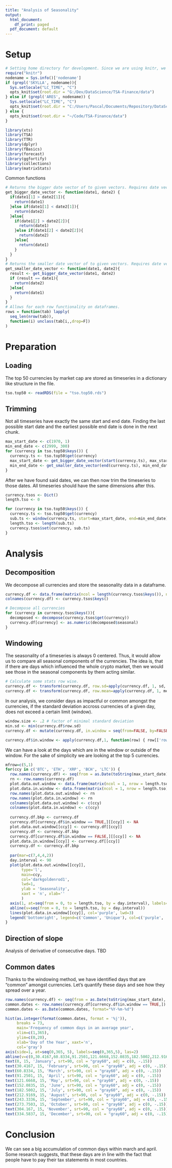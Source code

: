 ```yaml
---
title: "Analysis of Seasonality"
output:
  html_document:
    df_print: paged
  pdf_document: default
---
```


# Setup
```r
# Setting home directory for development. Since we are using knitr, we have to do things differently.
require("knitr")
nodename = Sys.info()['nodename']
if (grepl('SKYLLA', nodename)){
  Sys.setlocale("LC_TIME", "C")
  opts_knit$set(root.dir = "G:/Dev/DataScience/TSA-Finance/data")
} else if (grepl('ARES', nodename)) {
  Sys.setlocale("LC_TIME", "C")
  opts_knit$set(root.dir = "C:/Users/Pascal/Documents/Repository/DataScience/TSA-Finance/data")
} else {
  opts_knit$set(root.dir = "~/Code/TSA-Finance/data")
}
```
```r
library(xts)
library(TSA)
library(TTR)
library(dplyr)
library(fBasics)
library(forecast)
library(ggfortify)
library(collections)
library(matrixStats)
```

Common functions
```r
# Returns the bigger date vector of to given vectors. Requires date vector in format %Y %j.
get_bigger_date_vector <- function(date1, date2) {
  if(date1[1] > date2[1]){
    return(date1)
  }else if(date1[1] < date2[1]){
    return(date2)
  }else{
    if(date1[2] > date2[2]){
      return(date1)
    }else if(date1[2] < date2[2]){
      return(date2)
    }else{
      return(date1)
    }
  }
}
# Returns the smaller date vector of to given vectors. Requires date vector in format %Y %j.
get_smaller_date_vector <- function(date1, date2){
  result <- get_bigger_date_vector(date1, date2)
  if (result == date1){
    return(date2)
  }else{
    return(date1)
  }
}
# Allows for each row functionality on dataframes.
rows = function(tab) lapply(
  seq_len(nrow(tab)),
  function(i) unclass(tab[i,,drop=F])
)
```

# Preparation
## Loading
The top 50 currencies by market cap are stored as timeseries in a dictionary like structure in the file.
```r
tso.top50 <- readRDS(file = "tso.top50.rds")
```

## Trimming
Not all timeseries have exactly the same start and end date. Finding the last possible start date and the earliest possible end date is done in the next chunk.
```r
max_start_date <- c(1970, 1)
min_end_date <- c(2999, 300)
for (currency in tso.top50$keys()) {
  currency.ts <- tso.top50$get(currency)
  max_start_date <- get_bigger_date_vector(start(currency.ts), max_start_date)
  min_end_date <- get_smaller_date_vector(end(currency.ts), min_end_date)
}
```

After we have found said dates, we can then now trim the timeseries to those dates. All timeseries should have the same dimensions after this.
```r
currency.tsos <- Dict()
length.tso <- 0

for (currency in tso.top50$keys()) {
  currency.ts <- tso.top50$get(currency)
  sub.ts <- window(currency.ts, start=max_start_date, end=min_end_date)
  length.tso <- length(sub.ts)
  currency.tsos$set(currency, sub.ts)
}
```

# Analysis
## Decomposition

We decompose all currencies and store the seasonality data in a dataframe.
```r
currency.df <- data.frame(matrix(ncol = length(currency.tsos$keys()), nrow = length.tso))
colnames(currency.df) <- currency.tsos$keys()

# Decompose all currencies
for (currency in currency.tsos$keys()){
  decomposed <- decompose(currency.tsos$get(currency))
  currency.df[currency] <- as.numeric(decomposed$seasonal)
}

```

## Windowing
The seasonality of a timeseries is always 0 centered. Thus, it would allow us to compare all seasonal components of the currencies. The idea is, that if there are days which influenced the whole crypto market, then we would see those in the seasonal components by them acting similar.
```r
# Calculate some stats row wise.
currency.df <- transform(currency.df, row.sd=apply(currency.df, 1, sd, na.rm=TRUE))
currency.df <- transform(currency.df, row.mean=apply(currency.df, 1, mean, na.rm=TRUE))
```

In our analysis, we consider days as impactful or common amongst the currencies, if the standard deviation accross currencies of a given day, does not exceed a certain limit (window). 
```r
window.size <- .2 # factor of minimal standard deviation
min.sd <- min(currency.df$row.sd)
currency.df <- mutate(currency.df, in.window = seq(from=FALSE, by=FALSE,length.out =  length.tso))

currency.df$in.window <- apply(currency.df,1, function(row) { row[['row.sd']] <= min.sd * (1 + window.size)} )

```

We can have a look at the days which are in the window or outside of the window. For the sake of simplicity we are looking at the top 5 currencies.
```r
mfrow=c(5,1)
for(ccy in c('BTC', 'ETH', 'XRP', 'BCH', 'LTC')) {
  row.names(currency.df) <- seq(from = as.Date(toString(max_start_date), '%Y, %j'), by = "day", length.out = length.tso)
  rn <- row.names(currency.df)
  plot.data.out.window <- data.frame(matrix(ncol = 1, nrow = length.tso))
  plot.data.in.window <- data.frame(matrix(ncol = 1, nrow = length.tso))
  row.names(plot.data.out.window) <- rn
  row.names(plot.data.in.window) <- rn
  colnames(plot.data.out.window) <- c(ccy)
  colnames(plot.data.in.window) <- c(ccy)
  
  currency.df.bkp <- currency.df
  currency.df[currency.df$in.window == TRUE,][[ccy]] <- NA
  plot.data.out.window[[ccy]] <- currency.df[[ccy]]
  currency.df <- currency.df.bkp
  currency.df[currency.df$in.window == FALSE,][[ccy]] <- NA
  plot.data.in.window[[ccy]] <- currency.df[[ccy]]
  currency.df <- currency.df.bkp
  
  par(mar=c(7,4,4,2))
  day.interval <- 90
  plot(plot.data.out.window[[ccy]],
       type='l',
       main=ccy,
       col='darkgoldenrod1',
       lwd=1,
       ylab = 'Seasonality',
       xaxt = 'n', xlab=''
       )
  axis(1, at=seq(from = 0, to = length.tso, by = day.interval), labels=rn[seq(1,length(rn), day.interval)], las=2)
  abline(v=seq(from = 0, to = length.tso, by = day.interval))
  lines(plot.data.in.window[[ccy]], col='purple', lwd=3)
  legend('bottomright', legend=c('Common', 'Unique'), col=c('purple', 'darkgoldenrod1'), lty=1)
}
```

## Direction of slope
Analysis of derivative of consecutive days. TBD

## Common dates
Thanks to the windowing method, we have identified days that are "common" amongst currencies. Let's quantify these days and see how they spread over a year.
```r
row.names(currency.df) <- seq(from = as.Date(toString(max_start_date), '%Y, %j'), by = "day", length.out = length.tso)
common.dates <- row.names(currency.df[currency.df$in.window == TRUE,])
common.dates <- as.Date(common.dates, format="%Y-%m-%d")

hist(as.integer(format(common.dates, format = '%j')), 
     breaks = 73,
     main='Frequency of common days in an average year',
     xlim=c(1,365),
     ylim=c(0,20),
     xlab='Day of the Year', xaxt='n',
     col='gray')
axis(side=1, at=seq(0,365, 5), labels=seq(0,365,5), las=2)
abline(v=c(0,30.4167,60.8334,91.2501,121.6668,152.0835,182.5002,212.9169,243.3336,273.7503,304.167,334.5837))
text(0, 15, 'January', srt=90, col = "gray60", adj = c(0, -.15))
text(30.4167, 15, 'February', srt=90, col = "gray60", adj = c(0, -.15))
text(60.8334, 15, 'March', srt=90, col = "gray60", adj = c(0, -.15))
text(91.2501, 15, 'April', srt=90, col = "gray60", adj = c(0, -.15))
text(121.6668, 15, 'May', srt=90, col = "gray60", adj = c(0, -.15))
text(152.0835, 15, 'June', srt=90, col = "gray60", adj = c(0, -.15))
text(182.5002, 15, 'July', srt=90, col = "gray60", adj = c(0, -.15))
text(212.9169, 15, 'August', srt=90, col = "gray60", adj = c(0, -.15))
text(243.3336, 15, 'September', srt=90, col = "gray60", adj = c(0, -.15))
text(273.7503, 15, 'October', srt=90, col = "gray60", adj = c(0, -.15))
text(304.167, 15, 'November', srt=90, col = "gray60", adj = c(0, -.15))
text(334.5837, 15, 'December', srt=90, col = "gray60", adj = c(0, -.15))
```

# Conclusion
We can see a big accumulation of common days within march and april. Some research suggests, that these days are in line with the fact that people have to pay their tax statements in most countries.